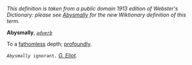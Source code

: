 ''This definition is taken from a public domain 1913 edition of Webster's Dictionary: please see [[Abysmally]] for the new Wiktionary definition of this term.''

'''Abysmally''', ''<code>[[adverb (part of speech)|adverb]]</code>''

To a [[fathomless]] depth; [[profoundly]].

<code>''Abysmally'' ignorant.</code> ''[[G. Eliot (source)|G. Eliot]].''